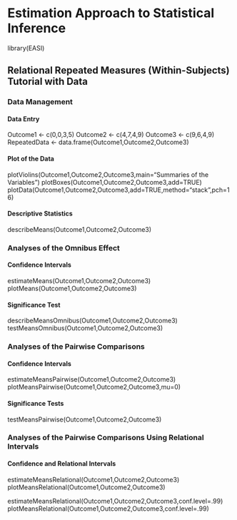 # Estimation Approach to Statistical Inference

library(EASI)

## Relational Repeated Measures (Within-Subjects) Tutorial with Data

### Data Management

#### Data Entry

Outcome1 <- c(0,0,3,5)
Outcome2 <- c(4,7,4,9)
Outcome3 <- c(9,6,4,9)
RepeatedData <- data.frame(Outcome1,Outcome2,Outcome3)

#### Plot of the Data

plotViolins(Outcome1,Outcome2,Outcome3,main="Summaries of the Variables")
plotBoxes(Outcome1,Outcome2,Outcome3,add=TRUE)
plotData(Outcome1,Outcome2,Outcome3,add=TRUE,method="stack",pch=16)

#### Descriptive Statistics

describeMeans(Outcome1,Outcome2,Outcome3)

### Analyses of the Omnibus Effect

#### Confidence Intervals

estimateMeans(Outcome1,Outcome2,Outcome3)
plotMeans(Outcome1,Outcome2,Outcome3)

#### Significance Test

describeMeansOmnibus(Outcome1,Outcome2,Outcome3)
testMeansOmnibus(Outcome1,Outcome2,Outcome3)

### Analyses of the Pairwise Comparisons

#### Confidence Intervals

estimateMeansPairwise(Outcome1,Outcome2,Outcome3)
plotMeansPairwise(Outcome1,Outcome2,Outcome3,mu=0)

#### Significance Tests

testMeansPairwise(Outcome1,Outcome2,Outcome3)

### Analyses of the Pairwise Comparisons Using Relational Intervals

#### Confidence and Relational Intervals

estimateMeansRelational(Outcome1,Outcome2,Outcome3)
plotMeansRelational(Outcome1,Outcome2,Outcome3)

estimateMeansRelational(Outcome1,Outcome2,Outcome3,conf.level=.99)
plotMeansRelational(Outcome1,Outcome2,Outcome3,conf.level=.99)

